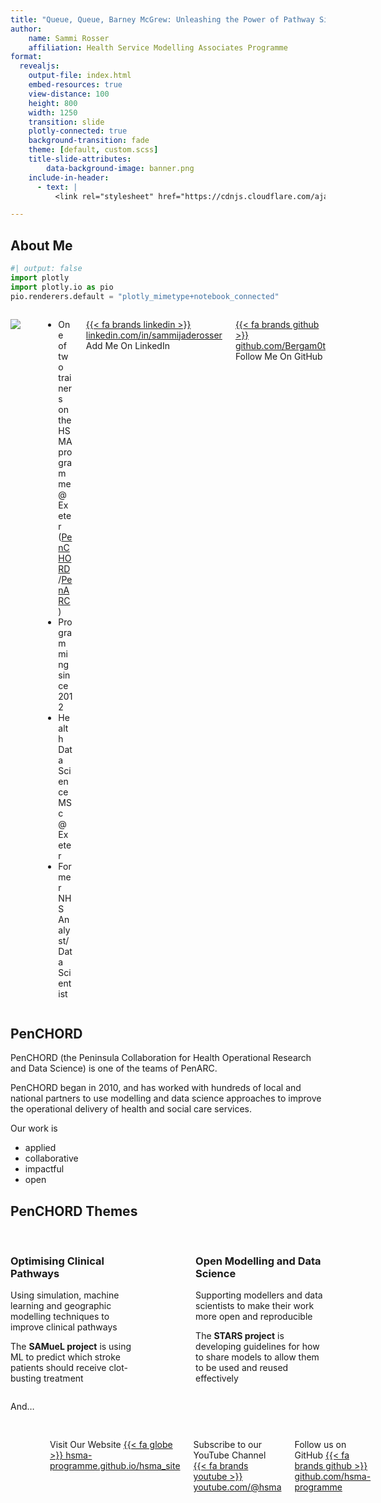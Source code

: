 ```yaml
---
title: "Queue, Queue, Barney McGrew: Unleashing the Power of Pathway Simulation"
author:
    name: Sammi Rosser
    affiliation: Health Service Modelling Associates Programme
format:
  revealjs:
    output-file: index.html
    embed-resources: true
    view-distance: 100
    height: 800
    width: 1250
    transition: slide
    plotly-connected: true
    background-transition: fade
    theme: [default, custom.scss]
    title-slide-attributes:
        data-background-image: banner.png
    include-in-header:
      - text: |
          <link rel="stylesheet" href="https://cdnjs.cloudflare.com/ajax/libs/font-awesome/6.4.0/css/all.min.css"><link href='https://fonts.googleapis.com/css?family=Lexend' rel='stylesheet'>

---
```


## About Me

```python
#| output: false
import plotly
import plotly.io as pio
pio.renderers.default = "plotly_mimetype+notebook_connected"
```

:::: {.columns}

::: {.column width="40%"}
![](resources/profile.jpg){fig-alt="A picture of a woman riding a yellow mountain bike in the woods. The woman is wearing a white full-face helmet, a red and black cycling jersey with the letters 'TLD' on, and red and yellow leopard-print shorts, along with shin and elbow protection. There are large trees in the background, tape indicating the cycling course, and roots and rocks on the ground. The woman looks like she is concentrating."}
:::

::: {.column width="60%"}
- One of two trainers on the HSMA programme @ Exeter ([PenCHORD](https://arc-swp.nihr.ac.uk/research-and-implementation/research-teams/penchord/)/[PenARC](https://arc-swp.nihr.ac.uk/))
- Programming since 2012
- Health Data Science MSc @ Exeter
- Former NHS Analyst/Data Scientist
:::

[{{< fa brands linkedin >}} linkedin.com/in/sammijaderosser](https://www.linkedin.com/in/sammijaderosser/) Add Me On LinkedIn

[{{< fa brands github >}} github.com/Bergam0t](https://github.com/Bergam0t) Follow Me On GitHub

::::

## PenCHORD

PenCHORD (the Peninsula Collaboration for Health Operational Research and Data Science) is one of the teams of PenARC.

PenCHORD began in 2010, and has worked with hundreds of local and national partners to use modelling and data science approaches to improve the operational delivery of health and social care services.

Our work is

- applied
- collaborative
- impactful
- open

## PenCHORD Themes

```{=html}
<br/>
```

::::{.columns}

:::{.column width=45%}

### Optimising Clinical Pathways

Using simulation, machine learning and geographic modelling techniques to improve clinical pathways

The **SAMueL project** is using ML to predict which stroke patients should receive clot-busting treatment

:::

:::{.column width=10%}

:::


:::{.column width=45%}

### Open Modelling and Data Science

Supporting modellers and data scientists to make their work more open and reproducible

The **STARS project** is developing guidelines for how to share models to allow them to be used and reused effectively

:::


::::

And...

## {#about-hsma data-menu-title="About HSMA"}

:::: {.columns}

::: {.column width="35%"}
![](resources/hsma_logo.png){fig-alt="A red logo of a computer monitor and horizontal computer tower underneath it, encased in a circle. Underneath the logo is the acronym 'HSMA' in bold white lettering. Beneath this is the phrase 'Find the Future in You'"}

![](resources/nihr_logo.png){fig-alt="A white and orange logo saying 'NIHR - Applied Research Collaboration South West Peninsula'"}

:::

::: {.column width="5%"}
:::

::: {.column width="60%" }

The Health Service Modelling Associates is a 15 month data science and operational research training and mentoring programme.
</br></br>
Supported by the NIHR PenARC and the NHS Digital Academy, the full programme is provided **free of charge** to people working in health, social care and policing and is accredited by AphA.
</br></br>
:::

Visit Our Website [{{< fa globe >}} hsma-programme.github.io/hsma_site](https://hsma-programme.github.io/hsma_site)

Subscribe to our YouTube Channel [{{< fa brands youtube >}} youtube.com/@hsma](https://www.youtube.com/@hsma)

Follow us on GitHub [{{< fa brands github >}} github.com/hsma-programme](https://github.com/hsma-programme)


::::

## HSMA Details

The full HSMA experience is a live, 15-month programme with two distinct phases.

:::{.callout-note appearance="minimal" .fragment}

### PHASE 1 - 6 month training phase

Participants learn the Python programming language, before progressing through simulation modelling, mapping, machine learning, natural language processing, website development, reproducible reporting, forecasting, and more.

Participants are released from their usual role for one day a week, joining the HSMA trainers online for **live lectures and group work**.

:::

```{=html}
<br/>
```

:::{.callout-note appearance="minimal" .fragment}

### PHASE 2 - 9 month project phase
Participants are supported to produce a project using the new skills they have learned, applying operational research and data science techniques to a real problem within their organisation.

Participants are expected to spend **at least one day a week working on their project** during this phase.

:::

## HSMA Alumni and Projects

::::{.columns}

:::{.column width=40%}

Our HSMA Community has now grown to **several hundred people** across 6 cohorts.

You probably have HSMA alumni in your organisation who can do amazing things if asked the right questions!

Find out more about the HSMA Programme and our projects [{{< fa globe >}} on the HSMA website](https://hsma-programme.github.io/hsma_site/)

:::

:::{.column width=60%}

![HSMA 6 in the South West](assets/2024-11-25-18-25-40.png)

:::

::::




## Today's Workshop

In today’s workshop, we’re running an interactive taster session of HSMA training content drawn from the Discrete Event Simulation (DES) module of our training programme.

Before we start, let's find out a little bit about you...

```{=html}
</br></br>
```

:::{.fragment .fade-in-then-out}
Raise your hand if you've heard of discrete event simulation before
:::

:::{.fragment .fade-in-then-out}
Raise your hand if you are in an analyst, data scientist or data engineer-type role
:::

:::{.fragment .fade-in-then-out}
Raise your hand if you know some Python or R
:::


# Pathways

## Pathway Simulation: Why?

:::: {.columns}

:::{.column width="40%"}

![](resources/long_hospital_queue.jpeg){height=400px fig-alt="A stylised image showing very long queues outside of a hospital building"}

:::

:::{.column width="60%"}

Your emergency department is struggling.

You could try a range of different things...

::: {.incremental}
- increase the number of staff available to register, triage or treat
- increase the number of rooms or beds
- increase the rate at which tests can be processed

:::

:::

::::

:::{.incremental}
- add a new step in the process with a different kind of practitioner
- completely redesign the pathway
:::

:::{.fragment .center}
**Which of these is the right answer?**
:::

## Queue, Queue, Barney McGrew

Healthcare tends to be **full** of queueing problems like this one.

::: {.incremental}
- People attending a walk-in clinic or emergency department
- People calling a telephone-based service like 111 or a mental health crisis line
- People on a cancer diagnosis and treatment pathway
- People waiting to be assessed for ADHD and Autism, or on the waiting list for a gender clinic
- People waiting for a series of treatment with a mental health practitioner
    - might have one, several or many appointments
:::

## Pathway Parts

::::{.columns}

:::{.column width=50%}

Healthcare systems are full of **resources**

::: {.incremental}
- People 👩🏻‍⚕️ 👩🏿‍⚕️ 👨🏽‍⚕️ 👨🏽‍⚕️ 👩🏾‍⚕️
- Equipment 🔬🩺
- Rooms & cubicles 🏥
- Beds 🛌🏻 🛌🏽 🛌🏿 🛌🏻 🛌🏼 🛌🏽 🛌🏿
- Treatments 💉 🩹 💊
- Vehicles 🚑 🚁 🚗
:::

:::

:::{.column width=50%}

::: {.fragment}

These **resources** experience demand from **entities**.

These entities might be

:::

::: {.incremental}
- People (in person) 🤒 🤢 🤧
- People (on the phone) ☎️
- Test Requests 🩻 🧪
:::

:::

::::

## Pathways and Queues


::::{.columns}

:::{.column width=23%}
As these entities move through a pathway - a series of steps where these resources are used - queues can build up where there isn't enough resource.
:::

:::{.column width=7%}
:::

:::{.column width=70%}
![](assets/2024-11-18-10-12-15.png){fig-alt="A pathway showing several steps, starting with 'sign in with receptionist'. One person is signing in; one receptionist is in use and the other is available. A queue of 7 people is then waiting to be triaged. One person is being triaged bby the single available triage nurse. The pathway then splits; one person is seeing a nurse for treatment while two further nurses are available. There is no queue for this step. However, 8 people are waiting to be treated by the single available doctor, who is currently treating someone. People can then either be discharged, receive additional treatment from a nurse or doctor, or may require additional tests. One person is waiting for tests; one person is dealing with the tests while the other is idle. After these tests, people may be discharged, or may need to see a doctor or nurse again."}
:::

::::

## Queue What?

```{=html}
<br/>
```

And these pathways are often very **complicated**!

There are lots of moving parts, and lots of variation.

```{=html}
<br/>
```

:::: {.columns}

::: {.column width="30%" .fragment}
**Variation in when, and how frequently, people arrive**
:::

::: {.column width="5%" }

:::

::: {.column width="30%" .fragment}
**Variation in how long an activity in the pathway takes**
:::

::: {.column width="5%" }

:::

::: {.column width="30%" .fragment}
**Variation in the pathways people take within a single system**
:::


::::


## The Problem with Pathways

Making changes to pathways can be

- costly
- slow
- unsafe!

:::{.fragment}
And even if you do fix the original problem you were trying to solve, there's a risk of knock-on effects elsewhere in the pathway that you didn't foresee.
:::

## The *Future* Problems with Pathways

And even if you avoid that....

A system that is coping now might *not* cope

:::{.incremental}
- all the time
- if demand increases
- if resource temporarily decreases
:::


## It's All a Simulation

On HSMA, we teach a couple of different **computer simulation** techniques.

:::: {.columns}

::: {.column width="27%" .fragment}

### System Dynamics

High-level technique that's often suited to uncovering fundamental issues with pathway or wider healthcare system design

:::

::: {.column width="5%" .fragment}

```{=html}
<div style="border-left:3px solid #fff;height:600px"></div>
```

:::


::: {.column width="30%" .fragment}

### Agent-Based Simulation (ABS)

Individual-level modelling that is particularly interested in the impact of individuals' decisions and interactions

:::


::: {.column width='5%' .fragment}

```{=html}
<div style="border-left:3px solid #fff;height:600px">
</div>
```

:::



::: {.column width="33%" .fragment}

### Discrete Event Simulation (DES)

Modelling focussing on the flow of entities through a pathway and use of resources, allowing detailed investigation of capacity, queues and waits

:::

::::



## It's Our DEStiny

::::{.columns}

:::{.column width=25%}
</br></br>
What we generally want to tackle our **pathway** problems in healthcare is **Discrete Event Simulation (DES)**<br/>

:::


:::{.column width=5%}
```{=html}
<div style="border-left:3px solid #fff;height:700px"></div>
```
:::

:::{.column width=70%}

::: {.center}

In a DES...
:::

![](assets/2024-11-18-09-41-27.png){fig-alt="The top row of this diagram says 'entities' and shows stylised 'emoji' representations of 5 ill people. The next row of the diagram says 'flow through a pathway' and shows a branching diagram of a healthcare pathway with the steps 'arrive', 'sign in with receptionist', 'triaged', 'see nurse', 'see doctor', 'additional tests', 'discharge'. Some steps are optional or may be repeated more than once - the specifics are not important as it is just an indication of what is meant by 'pathway' in this context. The final row says 'using resources along the way' and shows four doctors and three beds as an indication of what resources are in these context."}
:::

::::

## DES to the Rescue

DES is so powerful because it gives us an in-silico (computer-based) reproduction of our pathway to play around with.
<br/><br/>
We can make any change we want<br/>*(e.g. more resources, higher demand, new pathway design)*<br/>**safely and for free** and see what impact it has on any metric we care to measure:

- how long people wait at each step of the pathway
- people meeting targets (e.g. 4 hour wait)
- how much of the time the resources are utilised for
```{=html}
<br/><br/>
```
And so on!

## Variation

We'll explore this more in the interactive part of the workshop, but for now it's just worth mentioning that DES is also really good at dealing with **variation**.

Instead of just planning on **averages** - like the average length of stay, or the average number of people who are referred each month, we can take into account the real-world variation seen, and play out many different possible futures...


## A Note About Modelling

Your DES won't be a perfect one-to-one reproduction of the pathway you are modelling.

We have to make certain assumptions and simplifications, and we can't capture every complexity.


::::{.columns}


:::{.column width=45%}


However...

<br/><br/>


> All models are wrong, but some are useful

• George E. P. Box

:::


:::{.column width=10%}

:::


:::{.column width=45%}

![](assets/box_pixel.jpeg){height=450px fig-alt="A stylised colour illustration of an older man - intended to resemble the statistician George E P Box - sitting at a desk. The man has large round glasses, a large grey pointed moustache and grey hair. He is wearing a brown suit and waistcoat with a blue patterned tie. On the wall behind him are books, and on the table is a calculator, books and a clipboard. There are also graphs and charts on the wall and on a computer monitor on the desk."}

:::


::::

# Example DES Projects

## DES is popular!

- On the HSMA programme, we've had over 35 projects using DES in some capacity
<br/><br/>
- A third of the registered projects this year use DES
(as opposed to machine learning, ABS, system dynamics, natural language processing, geographical modelling)
<br/><br/>
- It's also frequently used in the [PenCHORD](https://arc-swp.nihr.ac.uk/research-and-implementation/research-teams/penchord/) team

## Example 1: Bladder Cancer Pathway

In this [PenCHORD](https://arc-swp.nihr.ac.uk/research-and-implementation/research-teams/penchord/) project, a DES model of the bladder cancer pathway at Royal Cornwall Hospitals Trust (RCHT) exposed two key system bottlenecks.

- A delay between patients being referred and receiving their surgery
- A delay waiting for the nurse specialist to contact the patient to discuss their diagnosis and treatment options

The model was used to support an on-the-spot rewrite of the pathway, resulting in multi-week reductions to waiting times.
<br/><br/>
[{{< fa globe >}} Find Out More](https://arc-swp.nihr.ac.uk/research/projects/penchord-streamlining-the-bladder-cancer-pathway-at-rcht/)


## Example 2: Vaccination Clinic

This [HSMA](https://hsma-programme.github.io/hsma_site/) project looked at the design of a COVID-19 vaccination clinic in North Devon, exploring

- queue lengths
- car park capacity
- times for each step of the vaccination process

The model identified potential issues with the original proposed plans, and was used to refine the plans to enable a safe but efficient delivery of the vaccination programme.
<br/><br/>
[{{< fa globe >}} Find Out More](https://hsma-programme.github.io/hsma_site/previous_projects/hsma_3/h3_generic_vaccination/)

## Example 3: Emergency Department Model

This [HSMA](https://hsma-programme.github.io/hsma_site/) project looked at ways to improve Urgent Treatment Care (UTC) performance. The team wanted to know

- What further staff and resources would be required for any variations in patient attendance
- How changes in the patient pathway would reduce bottlenecks</br> (e.g what would be the impact of front-loading diagnostics?)

The model identified a need for additional rooms and the ED was redesigned as a result.
<br/><br/>
[{{< fa globe >}} Find Out More](https://hsma-programme.github.io/hsma_site/previous_projects/hsma_3/h3_generic_vaccination/)


## Example 4: Children's Neurodiversity Assessment Pathway

This [HSMA](https://hsma-programme.github.io/hsma_site/) project created a model of a paediatric neurodevelopmental (ADHD + autism) pathway. Waits had increased to a 2 years on average.

The team wanted to understand

- where current bottlenecks in the process were
- what level of staffing would be needed to clear the existing backlog and maintain a steady state

The model showed that recruiting an extra lead clinician would not address the bottleneck - but an additional second assessor would.

[{{< fa globe >}} Find Out More](https://hsma-programme.github.io/hsma_site/previous_projects/hsma_4/h4_des_adhd_autism_pathway/)


## Other Projects

You can find details about all of our previous and current Discrete Event Simulation projects [{{< fa globe >}} on the HSMA website](https://hsma-programme.github.io/hsma_site/previous_projects/projects_by_methods.html#discrete-event-simulation)

![](assets/cfN8dkSYNB.gif){fig-alt="An animation of someone navigating through a page of projects on the HSMA website. They scroll down to a project on simulation and click on 'details' to receive more information and find a video on the project."}

## Discussion: Opportunities for DES in your Organisations

In your groups, we're going to spend a few minutes discussing opportunities you can see for DES in your organisation.

- Do you have pathways you can see this being applied to?
- Do you know of any simulation models that have already been done or are currently being worked on in your organisation?

We'll then ask you to share some of this with the rest of the group.

# Understanding Simulation Models

For the rest of the session, we're going to play around with an interactive tool to help you build up your understanding of simulation models.

We're going to work with a simple clinic model, gradually adding features.

## Our Goal

First, patients (our <span style="color:cyan;">**entities**)</span> arrive.

:::{.fragment}

They go to a <span style="color:red;">*triage cubicle*</span> and are <span style="color:yellow;">**triaged**</span> into one of two pathways.

:::

```{=html}
<br/>
```

::::{.columns}

:::{.column width=45% .fragment}

### 1. Trauma

- Patients are <span style="color:yellow;">**stabilised**</span> in a <span style="color:red;">*trauma bay*</span>
- *All* truma patients are <span style="color:yellow;">**treated**</span> in a <span style="color:red;">*trauma treatment cubicle*</span>

:::

:::{.column width=45% .fragment}

### 2. Non-Trauma

- Patients are <span style="color:yellow;">**registered**</span> in a <span style="color:red;">*registration cubicle*</span>
- Patients are <span style="color:yellow;">**examined**</span> in an <span style="color:red;">*examination room*</span>
- *Some* non-trauma patients are <span style="color:yellow;">**treated**</span> in a <span style="color:red;">*treatment cubicle*</span>

:::

::::

::: {.fragment}

Patients then leave the emergency department.

:::

## Our Goal: Diagram

We can think of our pathway like this.

![](assets/2024-11-25-14-51-19.png)

# DES Step 1: Arrivals

## Where are all the people?

Our simulation first needs some people in it!

We will tell our code to start generating people to place in the simulation - but how are we going to control the rate at which they arrive?

## Variation

That randomness and variation in our healthcare systems that we mentioned before? DES can cope really well with that!

::::{.columns}

:::{.column width=40%}

Let's imagine that people turn up to our system, on average, every 10 minutes.

However, sometimes no-one turns up for half an hour, and other times 3 people turn up simultaneously.


:::

:::{.column width=60%}


![](assets/2024-11-25-13-04-09.png)


:::

::::

By using **distributions** we can produce random times that mimic real-world patterns.


## Distributions

We sample the gap between arrivals from a distribution.

Where the bar higher, there is a greater chance that the random number picked will be somewhere around that value.

::::{.columns}

:::{.column width=60%}

![](assets/2024-11-19-17-04-14.png)

:::

:::{.column width=40%}
Depending on the real-world pattern we are trying to mimic, our distribution will

- be a different shape
- peak in a different place
:::

::::

## Randomness

Taking it even further, we can harness that variation for making the most of our models.

```{=html}
<br/>
```

:::: {.columns  .fragment}

::: {.column width="45%"}

We can hold the random arrival patterns consistent and **change resource levels or pathway design**

:::

::: {.column width="10%" }

```{=html}
<div style="border-left:3px solid #fff;height:250px"></div>
```

:::

::: {.column width="45%" }

We can hold resources or pathway design consistent and **allow randomness in arrival times**

:::

::::


```{=html}
<br/>
```



:::: {.columns .fragment}

::: {.column width="45%" }

This allows us to be sure the changes we're testing really are responsible for the differences

:::

::: {.column width="10%" }

```{=html}
<div style="border-left:3px solid #fff;height:250px"></div>
```

:::

::: {.column width="45%" }

This allows us to test our system in multiple parallel universes, running it **tens** or even **hundreds** of times!

:::

::::

## Random Seeds

Computers aren’t very good at being random!

So we give it a ‘seed’ to start from.

```{=html}
<br/><br/>
```

If our seed is 1, maybe the arrival times sampled from the distribution will be

**5 minutes, 2 minutes, 3 minutes, 6 minutes, 5 minutes**

```{=html}
<br/><br/>
```

If our seed is 101, maybe the arrival times will be

**10 minutes, 2 minutes, 5 minutes, 5 minutes, 3 minutes**

## The DES Playground

Let's head to the playground at [bit.ly/rke-des](https://www.bit.ly/rke-des)

[![](assets/2024-11-25-17-53-25.png){height=450}](https://bergam0t.github.io/rke_des_playground/)

:::{.callout-warning}
Note that this site will not work on mobiles or on the Firefox browser
:::


## Arrivals Exercise {style="font-size: 70%;"}

1. Try changing the slider with the title 'How many patients should arrive per day on average?'.

    - Look at the graph below it.
        - How does the shape of the distribution change?
        - What does this mean for the time between arrivals?

```{=html}
<br/><br/>
```

2. Change the average number of patients back to the default (80) and click on 'Run simulation'.

    - Look at the charts that show the variation in patient arrivals per simulation run.
    - Look at the chart of cumulative arrivals. By 6am, what was the highest and lowest number of arrivals in different simulation runs?

```{=html}
<br/><br/>
```

3. Try changing the random number the computer uses without changing anything else, then run the simulation again.
    - What happens to the number of patients?
    - Do the bar charts and histograms look different?


## Answers - Q1

::::{.columns}

:::{.column width=25%}

Try changing the slider with the title 'How many patients should arrive per day on average?'.

How does the shape of the distribution change? What does this mean for the time between arrivals?

:::

:::{.column width=75%}

![](assets/2024-11-25-14-58-24.png)

:::

::::

## Answers - Q2

Change the average number of patients back to the default (80) and click on 'Run simulation'.

Look at the charts that show the variation in patient arrivals per simulation run.

![](assets/2024-11-25-14-58-52.png)

## Answers - Q2

Change the average number of patients back to the default (80) and click on 'Run simulation'.

Look at the charts that show the variation in patient arrivals per simulation run.

![](assets/2024-11-25-14-59-23.png)

## Answers - Q2

By 6am, roughly how many patients have arrived in different simulation runs?

![](assets/2024-11-25-15-01-04.png)

## Answers - Q3

Try changing the random number the computer uses without changing anything else. What happens to the number of patients? Do the bar charts and histograms look different?

![](assets/2024-11-25-15-01-36.png)

# DES Step 2: A Simple Pathway

## Using a Simple Resource

Now we have arrivals, we don’t need much more to make our first full model!

The next thing we need is a resource. 👩🏼‍⚕️

Our entities (🤒🤧🤕🤢) will arrive and hog the resource (👩🏼‍⚕️) for a certain amount of time.

![](assets/2024-11-25-15-02-28.png)

Like the inter-arrival times, we don’t just use a set time for the consultation - we sample from a distribution.


## Metrics Relating to Resources

We can start measuring some more results from our system now:

```{=html}
<br/>
```

**The utilisation of our resource**

(the % of the time that it is in use)

```{=html}
<br/>
```

**The average waits for a resource**

(the number of minutes that pass waiting for someone to reach the front of the queue and be assigned to a resource)

```{=html}
<br/>
```

**The % of patients who meet a target waiting time**

(how many patients wait less than the target time to get to the front of that queue)



## Resource Exercise  {style="font-size: 70%;"}

1. Try changing the sliders for consultation time and variation in consultation time.
    - What happens to the graph below the sliders?

```{=html}
<br/>
```

2. Put the consultation times back to the default (50 minutes length on average, 10 minutes of variation).

    - Run the model and take a look at the animated flow of patients through the system.
    - What do you notice about
        - the number of nurses in use?
        - the size of the queue for treatment at different times?

```{=html}
<br/>
```

3. What happens when you play around with the number of nurses we have available?

    - Look at the queues, but look at the resource utilisation too. The resource utilisation tells us how much of the time each nurse is busy rather than waiting for a patient to turn up.
    - Can you find a middle ground where the nurse is being used a good amount without the queues building up?

## Answers - Q1

Try changing the sliders for consultation time and variation in consultation time. What happens to the graph by the sliders?

![](assets/2024-11-25-15-05-05.png)

## Answers - Q2

Run the model and take a look at the animated flow of patients through the system. What do you notice about the number of nurses in use and the size of the queue for treatment at different times?

![](assets/chrome_2sMKk8ZpwQ.gif)

## Answers - Q3

What happens when you play around with the number of nurses we have available? Can you find a middle ground where the nurse is being used a good amount without the queues building up?

![](assets/2024-11-25-15-06-28.png)


## Answers - Q3

What happens when you play around with the number of nurses we have available? Can you find a middle ground where the nurse is being used a good amount without the queues building up?

![](assets/2024-11-25-15-07-05.png)

## Answers - Q3

*How does this vary across runs?*

![](assets/2024-11-25-15-07-27.png)

# DES Step 3: Branching Pathways

## Adding Complexity

Now, most systems are a bit more complex. Our entities (🤒🤧🤕🤢) might not all follow the same path.

Some might be ill enough to need treatment by a more specialised nurse:

![](assets/2024-11-25-15-07-53.png)

Others can just have some advice and be sent on their way by the first nurse, like before:

![](assets/2024-11-25-15-08-09.png)

## The Revised System

Our revised system looks a bit more like this.

![](assets/2024-11-25-15-08-33.png)

## Dealing with Branches

Like every other step, we use a distribution!

However, this time it’s a bit like flipping a coin.

If we have a 50% probability of a client needing treatment (🏥), it’s like flipping a fair coin.

The other 50% will go home (🏠)

```{=html}
<br/>
```

🏥 🏥 🏠 🏥 🏠 🏠 🏥 🏠 🏠 🏥

```{=html}
<br/>
```

If we make it a 70% probability, it’s like flipping a weighted coin...

🏥 🏥 🏠 🏠 🏠 🏠 🏥 🏠 🏠 🏠

## Variation in Branches

But like flipping a coin, our outcome won’t be exactly the same every time!

:::{.fragment}

🏥 🏥 🏠 🏠 🏠 🏠 🏥 🏠 🏠 🏠

:::

:::{.fragment}

🏥 🏥 🏥 🏠 🏠 🏠 🏥 🏠 🏠 🏠

:::

:::{.fragment}

🏥 🏥 🏠 🏠 🏠 🏠 🏥 🏠 🏠 🏥

:::

```{=html}
<br/>
```

:::{.fragment}

Or in rare cases, maybe even

🏠 🏠 🏠 🏠 🏠 🏠 🏠 🏠 🏠 🏥

:::

##  {#effect-sim data-menu-title="Effect on Simulation"}

What does this mean for our simulation?

:::{.fragment}

![](assets/2024-11-25-15-09-29.png)

:::

## Variation in Variation

While it can vary quite a lot on a single day, over a longer model run, it will average out to be closer to the value we specified - though still not exact.

![](assets/2024-11-25-15-09-56.png)

# Doing your Own DES Projects

Before we go on to our final exercise, let's discuss how you could start modelling your own pathways.

## Drag & Drop

There are various paid, closed-source drag-and-drop software tools for doing DES - but they are often prohibitively expensive.

Using these tools can make it hard to share your models with others.

However, If you don't code, there is the free and open source (FOSS) tool [JaamSim](https://jaamsim.com/).

![](assets/2024-11-18-10-15-22.png){fig-alt="A screenshot showing the homepage of the website for the JaamSim software. It contains a link to download the software for free, as well as a video showing the use of the software and some key information about the features of the software."}

## DES in Code

The most flexible and powerful way to build your simulations is using code.

::::{.columns}

:::{.column width=40%}

![](resources/simmer-hex-01.svg){height=200px fig-alt="The logo for the simmer R package. It is a yellow hexagon with a darker yellow border, with the word 'simmer' at the bottom and a simple black mug containing a spoon and three white dots."}

:::


:::{.column width=60%}

<br/><br/>

R has the [simmer](https://r-simmer.org/) package.

:::

::::

::::{.columns}

:::{.column width=40%}

![](assets/2024-11-18-10-17-01.png){fig-alt="The logo for the simpy package. It is the text 'SimPy' in green and grey, with the top of the S stylised as the head of a snake and the bottom as a cog."}

:::

:::{.column width=60%}

In Python, there are a range of packages for DES.

HSMA has used and taught [simpy](https://simpy.readthedocs.io/en/latest/) for several years. It's mature, stable, reliable and flexible.

:::

::::


## HSMA Training on DES {.smaller}

The DES lectures and activities from this year's HSMA can be found on our website.

[{{< fa globe >}} Module Link](https://hsma-programme.github.io/hsma_site/hsma_content/modules/current_module_details/2_des.html)

:::: {.columns}

::: {.column width="30%"}

### Intro to DES

• What DES is and where it may be useful

• The key terminology associated with DES

• Simplifying a real-world pathway modelling problem into a conceptual model

:::


::: {.column width="5%"}

:::


::: {.column width="30%"}

### SimPy for DES

• Features of the SimPy package

• Writing simple simulations with SimPy

• Multi-step pathways

• Branching pathways and optional steps

:::

::: {.column width="5%"}

:::

::: {.column width="30%"}

### Advanced Simpy

• Warm-up Periods

• Priority-based Queuing

• Resource Unavailability

• Lognormal Distributions

• Reneging

• Balking

• Jockeying

:::

::::

## The Little Book of DES

:::: {.columns}

::: {.column width="50%"}

![](resources/des_cover_image.jpeg){fig-alt="An illustration of a woman with brown hair sitting at a desk and working on a computer with a globe on the screen. In the background is a futuristic scene showing a modern cityscape and the curvature of the earth, as though she is on a space station."}

[{{< fa globe>}} &nbsp; Click here to view the eBook](https://hsma-programme.github.io/hsma6_des_book/)

:::

::: {.column width="50%"}

We have also put together a **free eBook** that serves as a handy reference to doing DES with SimPy.

It's packed with code snippets you can use and modify, and it goes beyond the lecture content.

:::

::::


## HSMA Training on Web App Interfaces for DES {.smaller}

While creating these models and running a range of parameters yourself can be really powerful, getting the models into the hands of stakeholders can really enhance their adoption.
<br/><br/>
Frameworks like [Streamlit](https://streamlit.io/) can help you to quickly create interactive web app front-ends for your app.

:::: {.columns}

::: {.column width="40%"}

![](resources/streamlit_cover_image.jpeg){fig-alt="A book cover, showing a robot surfing on a wave made of numbers" height=400px}

:::

::: {.column width="60%"}

Our free HSMA eBook on web app development walks you through a range of Streamlit concepts.
<br/><br/>
It then goes on to providing a walk-through of how to create a simple front-end for any DES model.

[{{< fa globe>}} &nbsp; Click here to view the eBook](https://bergam0t.github.io/streamlit_book/)

We also have recorded training on Streamlit.

[{{< fa globe >}} Module Link](https://hsma-programme.github.io/hsma_site/hsma_content/modules/current_module_details/7_git_and_web_development.html)

:::

::::



## Simulation Library

On HSMA, we're trying to collate and visualising models from across healthcare systems.

At present, there is

- A simple emergency department
- An orthopaedic surgery unit
- A simple community-based service with a single appointment
- A complex community-based service with varying numbers of appointments and a per-clinician caseload

More will be added in the coming months.

[{{< fa globe>}} &nbsp; Click here to try them out](https://simpy-visualisation.streamlit.app/)

[{{< fa brands github>}} &nbsp; Click here for the code repository](https://github.com/hsma-programme/simpy_visualisation/tree/main/examples)

```{=html}
<br/>
```

:::{.callout-warning appearance="minimal"}
This is an early-stage piece of work!
:::

# DES Step 4: Optimising a Complex Pathway

Now we know how every part of the full model works - so let’s put it all together.

We’ve also added in a tweak here - arrivals now don’t occur at a consistent rate throughout the day.

It’s quieter sometimes and busier at other times, like a real centre!

## The final problem

Due to building work taking place, our hospital will temporarily need to close several bays.

It will be possible to have a maximum of 20 bays/cubicles/rooms in total across the whole system.

**What is the best configuration we can find to keep the average wait times as low as possible?**

:::{.callout-note}
We'll use the default probabilities for trauma/non-trauma patients (0.3) and treatment of non-trauma patients (0.7)
:::


# End of Simulation

## Summary

- DES is an amazing option for tackling your pathway problems
<br/><br/>
- You can create these yourself, or reach out to HSMAs within your organisation or other organisations to create them for you
<br/><br/>
- Code gives maximum flexibility, allowing us to automate problems like our final one so that the computer would find the best solution


Access the full version of the DES playground [{{< fa globe >}} at bit.ly/des-playground](https://hsma-programme.github.io/Teaching_DES_Concepts_Streamlit/)

:::{.callout-warning}
Note that this site will not work on mobiles or on the Firefox browser
:::

